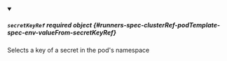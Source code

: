 


<details className="config-field" data-expandable="true" open>
<summary>

##### `secretKeyRef` <span className="config-field-required" data-required="false">required</span> <span className="config-field-type">object</span> <span className="config-field-default"></span> <span className="config-field-enum"></span> {#runners-spec-clusterRef-podTemplate-spec-env-valueFrom-secretKeyRef}

Selects a key of a secret in the pod's namespace

</summary>

<PartialSecretKeyRefreference />


</details>
